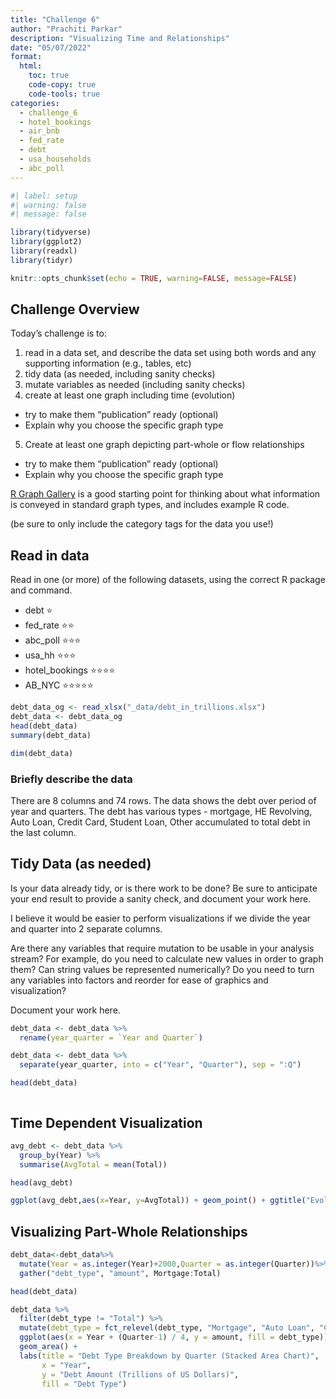 ```yaml
---
title: "Challenge 6"
author: "Prachiti Parkar"
description: "Visualizing Time and Relationships"
date: "05/07/2022"
format:
  html:
    toc: true
    code-copy: true
    code-tools: true
categories:
  - challenge_6
  - hotel_bookings
  - air_bnb
  - fed_rate
  - debt
  - usa_households
  - abc_poll
---
```


```r
#| label: setup
#| warning: false
#| message: false

library(tidyverse)
library(ggplot2)
library(readxl)
library(tidyr)

knitr::opts_chunk$set(echo = TRUE, warning=FALSE, message=FALSE)
```

## Challenge Overview

Today's challenge is to:

1)  read in a data set, and describe the data set using both words and any supporting information (e.g., tables, etc)
2)  tidy data (as needed, including sanity checks)
3)  mutate variables as needed (including sanity checks)
4)  create at least one graph including time (evolution)
   - try to make them "publication" ready (optional)
   - Explain why you choose the specific graph type
5)  Create at least one graph depicting part-whole or flow relationships
   - try to make them "publication" ready (optional)
   - Explain why you choose the specific graph type

[R Graph Gallery](https://r-graph-gallery.com/) is a good starting point for thinking about what information is conveyed in standard graph types, and includes example R code.

(be sure to only include the category tags for the data you use!)

## Read in data

Read in one (or more) of the following datasets, using the correct R package and command.

  - debt  ⭐
  - fed_rate ⭐⭐
  - abc_poll ⭐⭐⭐
  - usa_hh ⭐⭐⭐
  - hotel_bookings ⭐⭐⭐⭐
  - AB_NYC ⭐⭐⭐⭐⭐

  

```r

debt_data_og <- read_xlsx("_data/debt_in_trillions.xlsx")
debt_data <- debt_data_og
head(debt_data)
summary(debt_data)

dim(debt_data)

```

### Briefly describe the data

There are 8 columns and 74 rows. The data shows the debt over period of year and quarters. The debt has various types - mortgage, HE Revolving, Auto Loan, Credit Card, Student Loan, Other accumulated to total debt in the last column.

## Tidy Data (as needed)

Is your data already tidy, or is there work to be done? Be sure to anticipate your end result to provide a sanity check, and document your work here.

I believe it would be easier to perform visualizations if we divide the year and quarter into 2 separate columns. 

Are there any variables that require mutation to be usable in your analysis stream? For example, do you need to calculate new values in order to graph them? Can string values be represented numerically? Do you need to turn any variables into factors and reorder for ease of graphics and visualization?

Document your work here.

```r
debt_data <- debt_data %>%
  rename(year_quarter = `Year and Quarter`)

debt_data <- debt_data %>%
  separate(year_quarter, into = c("Year", "Quarter"), sep = ":Q")

head(debt_data)



```

## Time Dependent Visualization

```r

avg_debt <- debt_data %>%
  group_by(Year) %>%
  summarise(AvgTotal = mean(Total))

head(avg_debt)

ggplot(avg_debt,aes(x=Year, y=AvgTotal)) + geom_point() + ggtitle("Evolution of Average Debt over Years")
```

## Visualizing Part-Whole Relationships


```r

debt_data<-debt_data%>%
  mutate(Year = as.integer(Year)+2000,Quarter = as.integer(Quarter))%>%
  gather("debt_type", "amount", Mortgage:Total)

head(debt_data)

debt_data %>%
  filter(debt_type != "Total") %>%
  mutate(debt_type = fct_relevel(debt_type, "Mortgage", "Auto Loan", "Credit Card", "HE Revolving", "Other", "Student Loan")) %>%
  ggplot(aes(x = Year + (Quarter-1) / 4, y = amount, fill = debt_type)) +
  geom_area() +
  labs(title = "Debt Type Breakdown by Quarter (Stacked Area Chart)",
       x = "Year",
       y = "Debt Amount (Trillions of US Dollars)",
       fill = "Debt Type") 


```